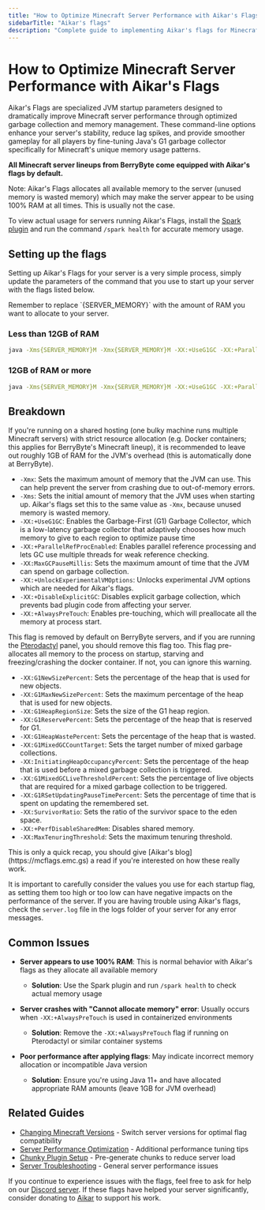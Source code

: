 ---
title: "How to Optimize Minecraft Server Performance with Aikar's Flags - JVM Tuning Guide"
sidebarTitle: "Aikar's flags"
description: "Complete guide to implementing Aikar's flags for Minecraft server optimization. Learn how to configure JVM startup parameters to improve server performance, reduce lag, and optimize garbage collection for better gameplay."
---

# How to Optimize Minecraft Server Performance with Aikar's Flags

Aikar's Flags are specialized JVM startup parameters designed to dramatically improve Minecraft server performance through optimized garbage collection and memory management. These command-line options enhance your server's stability, reduce lag spikes, and provide smoother gameplay for all players by fine-tuning Java's G1 garbage collector specifically for Minecraft's unique memory usage patterns.

**All Minecraft server lineups from BerryByte come equipped with Aikar's flags by
default.**

Note: Aikar's Flags allocates all available memory to the server (unused memory is wasted memory) which may make the server appear to be using 100% RAM at all times. This is usually not the case.

To view actual usage for servers running Aikar's Flags, install the [Spark plugin](https://spark.lucko.me/download) and run the command `/spark health` for accurate memory usage.

## Setting up the flags

Setting up Aikar's Flags for your server is a very simple process, simply update
the parameters of the command that you use to start up your server with the
flags listed below.

<Info>
  Remember to replace `{SERVER_MEMORY}` with the amount of RAM you want to
  allocate to your server.
</Info>

### Less than 12GB of RAM

```bash JVM Flags
java -Xms{SERVER_MEMORY}M -Xmx{SERVER_MEMORY}M -XX:+UseG1GC -XX:+ParallelRefProcEnabled -XX:MaxGCPauseMillis=200 -XX:+UnlockExperimentalVMOptions -XX:+DisableExplicitGC -XX:+AlwaysPreTouch -XX:G1NewSizePercent=30 -XX:G1MaxNewSizePercent=40 -XX:G1HeapRegionSize=8M -XX:G1ReservePercent=20 -XX:G1HeapWastePercent=5 -XX:G1MixedGCCountTarget=4 -XX:InitiatingHeapOccupancyPercent=15 -XX:G1MixedGCLiveThresholdPercent=90 -XX:G1RSetUpdatingPauseTimePercent=5 -XX:SurvivorRatio=32 -XX:+PerfDisableSharedMem -XX:MaxTenuringThreshold=1 -Dusing.aikars.flags=https://mcflags.emc.gs -Daikars.new.flags=true -jar paper.jar --nogui
```

### 12GB of RAM or more

```bash JVM Flags
java -Xms{SERVER_MEMORY}M -Xmx{SERVER_MEMORY}M -XX:+UseG1GC -XX:+ParallelRefProcEnabled -XX:MaxGCPauseMillis=200 -XX:+UnlockExperimentalVMOptions -XX:+DisableExplicitGC -XX:+AlwaysPreTouch -XX:G1NewSizePercent=40 -XX:G1MaxNewSizePercent=50 -XX:G1HeapRegionSize=16M -XX:G1ReservePercent=15 -XX:G1HeapWastePercent=5 -XX:G1MixedGCCountTarget=4 -XX:InitiatingHeapOccupancyPercent=20 -XX:G1MixedGCLiveThresholdPercent=90 -XX:G1RSetUpdatingPauseTimePercent=5 -XX:SurvivorRatio=32 -XX:+PerfDisableSharedMem -XX:MaxTenuringThreshold=1 -Dusing.aikars.flags=https://mcflags.emc.gs -Daikars.new.flags=true -jar paper.jar --nogui
```

## Breakdown

<Note>
  If you're running on a shared hosting (one bulky machine runs multiple
  Minecraft servers) with strict resource allocation (e.g. Docker containers;
  this applies for BerryByte's Minecraft lineup), it is recommended to leave out
  roughly 1GB of RAM for the JVM's overhead (this is automatically done at
  BerryByte).
</Note>

- `-Xmx`: Sets the maximum amount of memory that the JVM can use. This can help
  prevent the server from crashing due to out-of-memory errors.
- `-Xms`: Sets the initial amount of memory that the JVM uses when starting up.
  Aikar's flags set this to the same value as `-Xmx`, because unused memory is
  wasted memory.
- `-XX:+UseG1GC`: Enables the Garbage-First (G1) Garbage Collector, which is a
  low-latency garbage collector that adaptively chooses how much memory to give
  to each region to optimize pause time
- `-XX:+ParallelRefProcEnabled`: Enables parallel reference processing and lets GC use multiple threads for weak reference checking.
- `-XX:MaxGCPauseMillis`: Sets the maximum amount of time that the JVM can spend
  on garbage collection.
- `-XX:+UnlockExperimentalVMOptions`: Unlocks experimental JVM options which are needed for Aikar's flags.
- `-XX:+DisableExplicitGC`: Disables explicit garbage collection, which prevents bad plugin code from affecting your server.
- `-XX:+AlwaysPreTouch`: Enables pre-touching, which will preallocate all the memory at process start.

<Warning>This flag is removed by default on BerryByte servers, and if you are running the [Pterodactyl](https://pterodactyl.io) panel, you should remove this flag too. This flag pre-allocates all memory to the process on startup, starving and freezing/crashing the docker container. If not, you can ignore this warning.</Warning>

- `-XX:G1NewSizePercent`: Sets the percentage of the heap that is used for new
  objects.
- `-XX:G1MaxNewSizePercent`: Sets the maximum percentage of the heap that is
  used for new objects.
- `-XX:G1HeapRegionSize`: Sets the size of the G1 heap region.
- `-XX:G1ReservePercent`: Sets the percentage of the heap that is reserved for
  G1.
- `-XX:G1HeapWastePercent`: Sets the percentage of the heap that is wasted.
- `-XX:G1MixedGCCountTarget`: Sets the target number of mixed garbage
  collections.
- `-XX:InitiatingHeapOccupancyPercent`: Sets the percentage of the heap that is
  used before a mixed garbage collection is triggered.
- `-XX:G1MixedGCLiveThresholdPercent`: Sets the percentage of live objects that
  are required for a mixed garbage collection to be triggered.
- `-XX:G1RSetUpdatingPauseTimePercent`: Sets the percentage of time that is
  spent on updating the remembered set.
- `-XX:SurvivorRatio`: Sets the ratio of the survivor space to the eden space.
- `-XX:+PerfDisableSharedMem`: Disables shared memory.
- `-XX:MaxTenuringThreshold`: Sets the maximum tenuring threshold.

<Info>
  This is only a quick recap, you should give [Aikar's
  blog](https://mcflags.emc.gs) a read if you're interested on how these really
  work.
</Info>

It is important to carefully consider the values you use for each startup flag,
as setting them too high or too low can have negative impacts on the performance
of the server. If you are having trouble using Aikar's flags, check the
`server.log` file in the logs folder of your server for any error messages.

## Common Issues

- **Server appears to use 100% RAM**: This is normal behavior with Aikar's flags as they allocate all available memory
  - **Solution**: Use the Spark plugin and run `/spark health` to check actual memory usage

- **Server crashes with "Cannot allocate memory" error**: Usually occurs when `-XX:+AlwaysPreTouch` is used in containerized environments
  - **Solution**: Remove the `-XX:+AlwaysPreTouch` flag if running on Pterodactyl or similar container systems

- **Poor performance after applying flags**: May indicate incorrect memory allocation or incompatible Java version
  - **Solution**: Ensure you're using Java 11+ and have allocated appropriate RAM amounts (leave 1GB for JVM overhead)

## Related Guides

- [Changing Minecraft Versions](/games/minecraft/changing-versions) - Switch server versions for optimal flag compatibility
- [Server Performance Optimization](/games/minecraft/server-optimization) - Additional performance tuning tips
- [Chunky Plugin Setup](/games/minecraft/plugins/chunky) - Pre-generate chunks to reduce server load
- [Server Troubleshooting](/panel/overview) - General server performance issues

If you continue to experience issues with the flags, feel free to ask for help on our [Discord server](https://berrybyte.net/discord). If these flags have helped your server significantly, consider donating to [Aikar](https://donate.emc.gs/MC%20Flags) to support his work.
